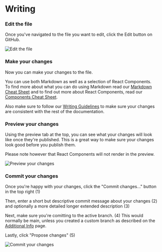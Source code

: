 # Writing

### Edit the file

Once you've navigated to the file you want to edit, click the Edit button on GitHub.

![Edit the file](/assets/meta/guide2.webp)

### Make your changes

Now you can make your changes to the file.

You can use both Markdown as well as a selection of React Components. To find more about what you can do using Markdown read our [Markdown Cheat Sheet](/meta/markdown-cheat-sheet) and to find out more about React Components, read our [Components Cheat Sheet](/meta/components-cheat-sheet).

Also make sure to follow our [Writing Guidelines](/meta/writing-guidelines) to make sure your changes are consistent with the rest of the documentation.

### Preview your changes

Using the preview tab at the top, you can see what your changes will look like once they're published. This is a great way to make sure your changes look good before you publish them.

Please note however that React Components will not render in the preview.

![Preview your changes](/assets/meta/guide3.webp)

### Commit your changes

Once you're happy with your changes, click the "Commit changes..." button in the top right (1)

Then, enter a short but descriptive commit message about your changes (2) and optionally a more detailed longer extended description (3)

Next, make sure you're comitting to the active branch. (4) This would normally be main, unless you created a custom branch as described on the [Additional Info](/meta/additional-info) page.

Lastly, click "Propose changes" (5)

![Commit your changes](/assets/meta/guide4.webp)
